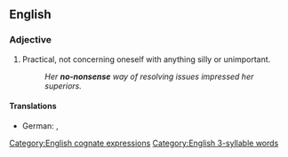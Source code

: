 ==English==

===Adjective===
{{en-adj|head=[[no]]-[[nonsense]]}}

# Practical, not concerning oneself with anything silly or unimportant.
#: ''Her '''no-nonsense''' way of resolving issues impressed her superiors.''

====Translations====
{{trans-top|practical, not concerning oneself with anything silly or unimportant}}
* German: {{t+|de|sachlich}}, {{t+|de|nüchtern}}
{{trans-mid}}
{{trans-bottom}}

[[Category:English cognate expressions]]
[[Category:English 3-syllable words]]